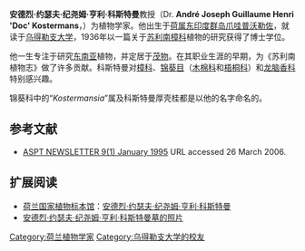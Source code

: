 {{Infobox Biography
| subject_name   = 安德烈·约瑟夫·纪尧姆·亨利·科斯特曼
| image_name     = Bogor Dutch Graveyard 9.jpg
| image_size     = 250px
| image_caption  = 坟墓 (茂物植物园)
| date_of_birth  = 1906年7月1日
| place_of_birth = [[File:Flag_of_the_Netherlands.svg|20px]] [[荷属东印度群岛|荷属东印度群岛]][[爪哇|爪哇]][[普沃勒佐|普沃勒佐]]
| date_of_death  = 1994年7月10日
| place_of_death = {{IDN}}[[雅加達|雅加達]]
| occupation     = [[植物学家|植物学家]]
}}

'''安德烈·约瑟夫·纪尧姆·亨利·科斯特曼'''教授（Dr. '''André Joseph Guillaume Henri 'Doc' Kostermans'''，{{bd|1906年|7月1日|1994年|7月10日|Kostermans, André Joseph Guillaume Henri}}）为植物学家。他出生于[[荷属东印度群岛|荷属东印度群岛]][[爪哇|爪哇]][[普沃勒佐|普沃勒佐]]，就读于[[乌得勒支大学|乌得勒支大学]]，1936年以一篇关于[[苏利南|苏利南]][[樟科|樟科]]植物的研究获得了博士学位。

他一生专注于研究[[东南亚|东南亚]]植物，并定居于[[茂物|茂物]]。在其职业生涯的早期，为《苏利南植物志》做了许多贡献。科斯特曼对[[樟科|樟科]]、[[锦葵目|锦葵目]]（[[木棉科|木棉科]]和[[梧桐科|梧桐科]]）和[[龙脑香科|龙脑香科]]特别感兴趣。

锦葵科中的“''Kostermansia''”属及科斯特曼厚壳桂{{small|（''Cryptocarya kostermansiana'' C.K. Allen）}}都是以他的名字命名的。

{{Botanist|Kosterm.|安德烈·约瑟夫·纪尧姆·亨利·科斯特曼}}

== 参考文献 ==
<references/>
<div class="references-small">
* [http://www.inhs.uiuc.edu/~kenr/ASPT/newsletter09_1.html ASPT NEWSLETTER 9(1) January 1995] {{Wayback|url=http://www.inhs.uiuc.edu/~kenr/ASPT/newsletter09_1.html |date=20120204081301 }} URL accessed 26 March 2006.
</div>

== 扩展阅读 ==
<div class="references-small">
* [[荷兰国家植物标本馆|荷兰国家植物标本馆]]：[http://www.nationaalherbarium.nl/fmcollectors/k/KostermansAJGH.htm 安德烈·约瑟夫·纪尧姆·亨利·科斯特曼] {{Wayback|url=http://www.nationaalherbarium.nl/fmcollectors/k/KostermansAJGH.htm |date=20200929102415 }}
* [https://web.archive.org/web/20110519134712/http://www.panoramio.com/photo/9679732 安德烈·约瑟夫·纪尧姆·亨利·科斯特曼墓的照片]
</div>

{{Authority control}}
[[Category:荷兰植物学家|Category:荷兰植物学家]]
[[Category:乌得勒支大学的校友|Category:乌得勒支大学的校友]]